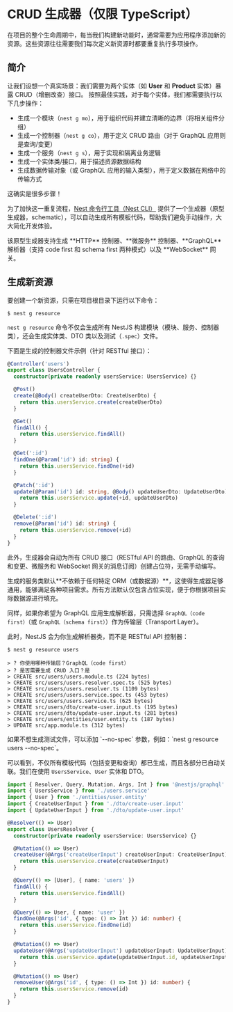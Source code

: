 # CRUD 生成器（仅限 TypeScript）

在项目的整个生命周期中，每当我们构建新功能时，通常需要为应用程序添加新的资源。这些资源往往需要我们每次定义新资源时都要重复执行多项操作。

## 简介

让我们设想一个真实场景：我们需要为两个实体（如 **User** 和 **Product** 实体）暴露 CRUD（增删改查）接口。
按照最佳实践，对于每个实体，我们都需要执行以下几步操作：

- 生成一个模块（`nest g mo`），用于组织代码并建立清晰的边界（将相关组件分组）
- 生成一个控制器（`nest g co`），用于定义 CRUD 路由（对于 GraphQL 应用则是查询/变更）
- 生成一个服务（`nest g s`），用于实现和隔离业务逻辑
- 生成一个实体类/接口，用于描述资源数据结构
- 生成数据传输对象（或 GraphQL 应用的输入类型），用于定义数据在网络中的传输方式

这确实是很多步骤！

为了加快这一重复流程，[Nest 命令行工具（Nest CLI）](/cli/overview) 提供了一个生成器（原型生成器，schematic），可以自动生成所有模板代码，帮助我们避免手动操作，大大简化开发体验。

<CalloutInfo>
  该原型生成器支持生成 **HTTP** 控制器、**微服务** 控制器、**GraphQL** 解析器（支持 code first 和
  schema first 两种模式）以及 **WebSocket** 网关。
</CalloutInfo>

## 生成新资源

要创建一个新资源，只需在项目根目录下运行以下命令：

```shell
$ nest g resource
```

`nest g resource` 命令不仅会生成所有 NestJS 构建模块（模块、服务、控制器类），还会生成实体类、DTO 类以及测试（`.spec`）文件。

下面是生成的控制器文件示例（针对 RESTful 接口）：

```ts
@Controller('users')
export class UsersController {
  constructor(private readonly usersService: UsersService) {}

  @Post()
  create(@Body() createUserDto: CreateUserDto) {
    return this.usersService.create(createUserDto)
  }

  @Get()
  findAll() {
    return this.usersService.findAll()
  }

  @Get(':id')
  findOne(@Param('id') id: string) {
    return this.usersService.findOne(+id)
  }

  @Patch(':id')
  update(@Param('id') id: string, @Body() updateUserDto: UpdateUserDto) {
    return this.usersService.update(+id, updateUserDto)
  }

  @Delete(':id')
  remove(@Param('id') id: string) {
    return this.usersService.remove(+id)
  }
}
```

此外，生成器会自动为所有 CRUD 接口（RESTful API 的路由、GraphQL 的查询和变更、微服务和 WebSocket 网关的消息订阅）创建占位符，无需手动编写。

<CalloutInfo type="warning">
  生成的服务类默认**不依赖于任何特定
  ORM（或数据源）**，这使得生成器足够通用，能够满足各种项目需求。所有方法默认仅包含占位实现，便于你根据项目实际数据源进行填充。
</CalloutInfo>

同样，如果你希望为 GraphQL 应用生成解析器，只需选择 `GraphQL（code first）`（或 `GraphQL（schema first）`）作为传输层（Transport Layer）。

此时，NestJS 会为你生成解析器类，而不是 RESTful API 控制器：

```shell
$ nest g resource users

> ? 你使用哪种传输层？GraphQL（code first）
> ? 是否需要生成 CRUD 入口？是
> CREATE src/users/users.module.ts (224 bytes)
> CREATE src/users/users.resolver.spec.ts (525 bytes)
> CREATE src/users/users.resolver.ts (1109 bytes)
> CREATE src/users/users.service.spec.ts (453 bytes)
> CREATE src/users/users.service.ts (625 bytes)
> CREATE src/users/dto/create-user.input.ts (195 bytes)
> CREATE src/users/dto/update-user.input.ts (281 bytes)
> CREATE src/users/entities/user.entity.ts (187 bytes)
> UPDATE src/app.module.ts (312 bytes)
```

<CalloutInfo>
  如果不想生成测试文件，可以添加 `--no-spec` 参数，例如：`nest g resource users --no-spec`。
</CalloutInfo>

可以看到，不仅所有模板代码（包括变更和查询）都已生成，而且各部分已自动关联。我们在使用 `UsersService`、`User` 实体和 DTO。

```ts
import { Resolver, Query, Mutation, Args, Int } from '@nestjs/graphql'
import { UsersService } from './users.service'
import { User } from './entities/user.entity'
import { CreateUserInput } from './dto/create-user.input'
import { UpdateUserInput } from './dto/update-user.input'

@Resolver(() => User)
export class UsersResolver {
  constructor(private readonly usersService: UsersService) {}

  @Mutation(() => User)
  createUser(@Args('createUserInput') createUserInput: CreateUserInput) {
    return this.usersService.create(createUserInput)
  }

  @Query(() => [User], { name: 'users' })
  findAll() {
    return this.usersService.findAll()
  }

  @Query(() => User, { name: 'user' })
  findOne(@Args('id', { type: () => Int }) id: number) {
    return this.usersService.findOne(id)
  }

  @Mutation(() => User)
  updateUser(@Args('updateUserInput') updateUserInput: UpdateUserInput) {
    return this.usersService.update(updateUserInput.id, updateUserInput)
  }

  @Mutation(() => User)
  removeUser(@Args('id', { type: () => Int }) id: number) {
    return this.usersService.remove(id)
  }
}
```
